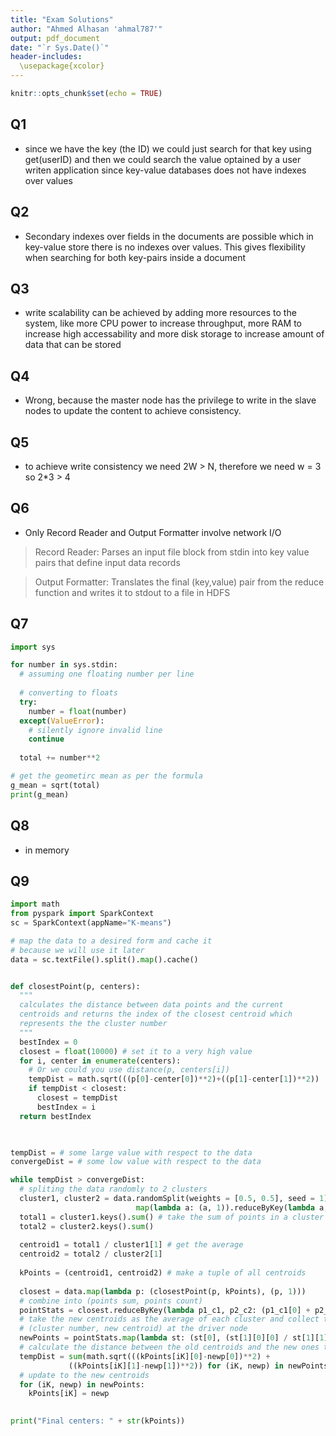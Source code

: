 ---
title: "Exam Solutions"
author: "Ahmed Alhasan 'ahmal787'"
output: pdf_document
date: "`r Sys.Date()`"
header-includes: 
  \usepackage{xcolor}
---

\definecolor{mycolor}{HTML}{00007D}
```{r setup, include=FALSE}
knitr::opts_chunk$set(echo = TRUE)
```


## Q1
- since we have the key (the ID) we could just search for that key using get(userID) and then we could search the value optained by a user writen application since key-value databases does not have indexes over values
     
      

## Q2
- Secondary indexes over fields in the documents are possible which in key-value store there is no indexes over values. This gives flexibility when searching for both key-pairs inside a document



## Q3
- write scalability can be achieved by adding more resources to the system, like more CPU power to increase throughput, more RAM to increase high accessability and more disk storage to increase amount of data that can be stored



## Q4
- Wrong, because the master node has the privilege to write in the slave nodes to update the content to achieve consistency.



## Q5
- to achieve write consistency we need 2W > N, therefore we need w = 3 so 2*3 > 4



## Q6
- Only Record Reader and Output Formatter involve network I/O
  
> Record Reader: Parses an input file block from stdin into key value pairs that define input data records

> Output Formatter: Translates the final (key,value) pair from the reduce function and writes it to stdout to a file in HDFS



## Q7
```{python echo=TRUE, eval = FALSE}
import sys

for number in sys.stdin:
  # assuming one floating number per line
  
  # converting to floats
  try:
    number = float(number)
  except(ValueError):
    # silently ignore invalid line
    continue
    
  total += number**2

# get the geometirc mean as per the formula
g_mean = sqrt(total)
print(g_mean)
``` 



## Q8
- in memory


## Q9
```{python echo=TRUE, eval = FALSE}
import math 
from pyspark import SparkContext
sc = SparkContext(appName="K-means")

# map the data to a desired form and cache it 
# because we will use it later
data = sc.textFile().split().map().cache()


def closestPoint(p, centers):
  """
  calculates the distance between data points and the current 
  centroids and returns the index of the closest centroid which 
  represents the the cluster number
  """
  bestIndex = 0
  closest = float(10000) # set it to a very high value 
  for i, center in enumerate(centers):
    # Or we could you use distance(p, centers[i])
    tempDist = math.sqrt(((p[0]-center[0])**2)+((p[1]-center[1])**2)) 
    if tempDist < closest:
      closest = tempDist
      bestIndex = i
  return bestIndex
  


tempDist = # some large value with respect to the data
convergeDist = # some low value with respect to the data

while tempDist > convergeDist:
  # spliting the data randomly to 2 clusters
  cluster1, cluster2 = data.randomSplit(weights = [0.5, 0.5], seed = 1). \
                            map(lambda a: (a, 1)).reduceByKey(lambda a,b: a+b)
  total1 = cluster1.keys().sum() # take the sum of points in a cluster
  total2 = cluster2.keys().sum()
  
  centroid1 = total1 / cluster1[1] # get the average
  centroid2 = total2 / cluster2[1]
  
  kPoints = (centroid1, centroid2) # make a tuple of all centroids
  
  closest = data.map(lambda p: (closestPoint(p, kPoints), (p, 1)))
  # combine into (points sum, points count)
  pointStats = closest.reduceByKey(lambda p1_c1, p2_c2: (p1_c1[0] + p2_c2[0], p1_c1[1] + p2_c2[1]))
  # take the new centroids as the average of each cluster and collect the results as 
  # (cluster number, new centroid) at the driver node
  newPoints = pointStats.map(lambda st: (st[0], (st[1][0][0] / st[1][1], st[1][0][1] / st[1][1]))).collect()
  # calculate the distance between the old centroids and the new ones to measure convergance
  tempDist = sum(math.sqrt(((kPoints[iK][0]-newp[0])**2) +
             ((kPoints[iK][1]-newp[1])**2)) for (iK, newp) in newPoints)
  # update to the new centroids
  for (iK, newp) in newPoints:
    kPoints[iK] = newp
      

print("Final centers: " + str(kPoints))
``` 



       